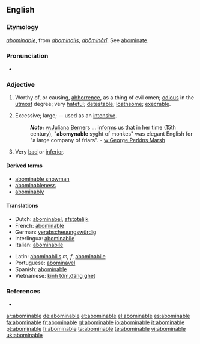 ==English==

===Etymology===
{{F.}} ''[[abominable#French|abominable]]'', from {{L.}} ''[[abominalis]]'', ''[[abōminārī]]''. See [[abominate]].

===Pronunciation===
*{{audio|en-us-abominable.ogg|Audio (US)}}

===Adjective===
{{en-adj}}

# Worthy of, or causing, [[abhorrence]], as a thing of evil omen; [[odious]] in the [[utmost]] degree; very [[hateful]]; [[detestable]]; [[loathsome]]; [[execrable]].
# {{obsolete}} Excessive; large; -- used as an [[intensive]].
#:'''''Note:''''' [[w:Juliana Berners]] ... [[informs]] us that in her time (15th century), "'''abomynable''' syght of monkes" was elegant English for "a large company of friars". - [[w:George Perkins Marsh]]
# Very [[bad]] or [[inferior]].

====Derived terms====
*[[abominable snowman]]
*[[abominableness]]
*[[abominably]]

====Translations====
{{top}}
*Dutch: [[abominabel]], [[afstotelijk]]
*French: [[abominable]]
*German: [[verabscheuungswürdig]]
*Interlingua: [[abominabile]]
*Italian: [[abominabile]]
{{mid}}
*Latin: [[abominabilis]] ''m, f'', [[abominabile]] {{n}}
*Portuguese: [[abominável]]
*Spanish: [[abominable]]
*Vietnamese: [[kinh tởm]],[[đáng ghét]]
{{bottom}}

===References===
*{{R:Webster 1913|abominable}}

[[ar:abominable]]
[[de:abominable]]
[[et:abominable]]
[[el:abominable]]
[[es:abominable]]
[[fa:abominable]]
[[fr:abominable]]
[[gl:abominable]]
[[io:abominable]]
[[it:abominable]]
[[pt:abominable]]
[[fi:abominable]]
[[ta:abominable]]
[[te:abominable]]
[[vi:abominable]]
[[uk:abominable]]